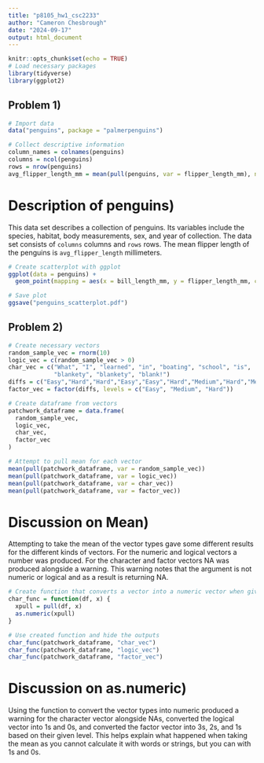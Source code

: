 ```yaml
---
title: "p8105_hw1_csc2233"
author: "Cameron Chesbrough"
date: "2024-09-17"
output: html_document
---
```


```r
knitr::opts_chunk$set(echo = TRUE)
# Load necessary packages
library(tidyverse)
library(ggplot2)
```

## Problem 1)

```r
# Import data
data("penguins", package = "palmerpenguins")

# Collect descriptive information
column_names = colnames(penguins)
columns = ncol(penguins)
rows = nrow(penguins)
avg_flipper_length_mm = mean(pull(penguins, var = flipper_length_mm), na.rm = TRUE)

```

# Description of penguins)

This data set describes a collection of penguins. Its variables include the species, habitat, body measurements, sex, and year of collection. The data set consists of `columns` columns and `rows` rows. The mean flipper length of the penguins is `avg_flipper_length` millimeters.

```r
# Create scatterplot with ggplot
ggplot(data = penguins) +
  geom_point(mapping = aes(x = bill_length_mm, y = flipper_length_mm, colour = species))

# Save plot
ggsave("penguins_scatterplot.pdf")
```

## Problem 2)

```r
# Create necessary vectors
random_sample_vec = rnorm(10)
logic_vec = c(random_sample_vec > 0)
char_vec = c("What", "I", "learned", "in", "boating", "school", "is",
             "blankety", "blankety", "blank!")
diffs = c("Easy","Hard","Hard","Easy","Easy","Hard","Medium","Hard","Medium","Easy")
factor_vec = factor(diffs, levels = c("Easy", "Medium", "Hard"))

# Create dataframe from vectors
patchwork_dataframe = data.frame(
  random_sample_vec,
  logic_vec,
  char_vec,
  factor_vec
)

# Attempt to pull mean for each vector
mean(pull(patchwork_dataframe, var = random_sample_vec))
mean(pull(patchwork_dataframe, var = logic_vec))
mean(pull(patchwork_dataframe, var = char_vec))
mean(pull(patchwork_dataframe, var = factor_vec))

```

# Discussion on Mean)

Attempting to take the mean of the vector types gave some different results for the different kinds of vectors. For the numeric and logical vectors a number was produced. For the character and factor vectors NA was produced alongside a warning. This warning notes that the argument is not numeric or logical and as a result is returning NA.
 
```r
# Create function that converts a vector into a numeric vector when given a dataframe and one of its columns
char_func = function(df, x) {
  xpull = pull(df, x)
  as.numeric(xpull)
}

```

```r
# Use created function and hide the outputs
char_func(patchwork_dataframe, "char_vec")
char_func(patchwork_dataframe, "logic_vec")
char_func(patchwork_dataframe, "factor_vec")

```

# Discussion on as.numeric)

Using the function to convert the vector types into numeric produced a warning for the character vector alongside NAs, converted the logical vector into 1s and 0s, and converted the factor vector into 3s, 2s, and 1s based on their given level. This helps explain what happened when taking the mean as you cannot calculate it with words or strings, but you can with 1s and 0s.